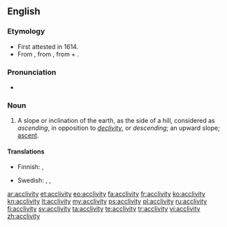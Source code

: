 ==English==

===Etymology===
* First attested in 1614.
* From {{etyl|la}} {{term|acclivitas|acclīvitās|lang=la}}, from {{term|acclivis|acclīvis|ascending|lang=la}}, from {{term|ad|lang=la}} + {{term|clivus|clīvus|slope|lang=la}}.

===Pronunciation===
* {{IPA|/ə.ˈklɪv.ə.ti/}}

===Noun===
{{en-noun|acclivit|ies}}

# A slope or inclination of the earth, as the side of a hill, considered as ''ascending'', in opposition to ''[[declivity]]'', or ''descending''; an upward slope; [[ascent]].

====Translations====
{{trans-top|upward slope}}
* Finnish: {{t+|fi|ylämäki}}, {{t+|fi|nousu}}
{{trans-mid}}
* Swedish: {{t+|sv|sluttning}}, {{t-|sv|stigning}}, {{t-|sv|stigning}}
{{trans-bottom}}

[[ar:acclivity]]
[[et:acclivity]]
[[eo:acclivity]]
[[fa:acclivity]]
[[fr:acclivity]]
[[ko:acclivity]]
[[kn:acclivity]]
[[lt:acclivity]]
[[my:acclivity]]
[[ps:acclivity]]
[[pl:acclivity]]
[[ru:acclivity]]
[[fi:acclivity]]
[[sv:acclivity]]
[[ta:acclivity]]
[[te:acclivity]]
[[tr:acclivity]]
[[vi:acclivity]]
[[zh:acclivity]]